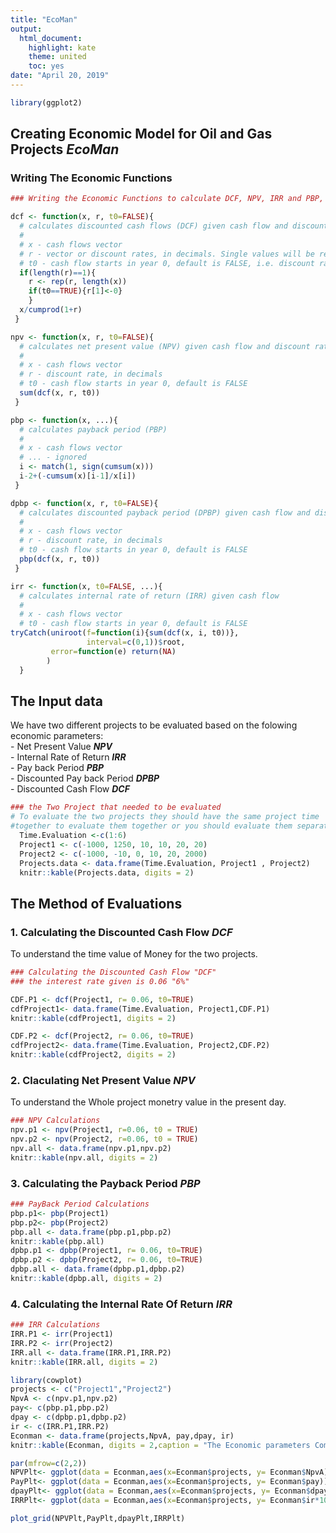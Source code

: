 ```yaml
---
title: "EcoMan"
output:
  html_document: 
    highlight: kate
    theme: united
    toc: yes
date: "April 20, 2019"
---
```


```r
library(ggplot2)
```

## Creating Economic Model for Oil and Gas Projects _**EcoMan**_
### Writing The Economic Functions

```r
### Writing the Economic Functions to calculate DCF, NPV, IRR and PBP, DPBP

dcf <- function(x, r, t0=FALSE){
  # calculates discounted cash flows (DCF) given cash flow and discount rate
  #
  # x - cash flows vector
  # r - vector or discount rates, in decimals. Single values will be recycled
  # t0 - cash flow starts in year 0, default is FALSE, i.e. discount rate in first period is zero.
  if(length(r)==1){
    r <- rep(r, length(x))
    if(t0==TRUE){r[1]<-0}
    }
  x/cumprod(1+r)
 }

npv <- function(x, r, t0=FALSE){
  # calculates net present value (NPV) given cash flow and discount rate
  #
  # x - cash flows vector
  # r - discount rate, in decimals
  # t0 - cash flow starts in year 0, default is FALSE
  sum(dcf(x, r, t0))
 }

pbp <- function(x, ...){
  # calculates payback period (PBP)
  #
  # x - cash flows vector
  # ... - ignored
  i <- match(1, sign(cumsum(x)))
  i-2+(-cumsum(x)[i-1]/x[i])
 }

dpbp <- function(x, r, t0=FALSE){
  # calculates discounted payback period (DPBP) given cash flow and discount rate
  #
  # x - cash flows vector
  # r - discount rate, in decimals
  # t0 - cash flow starts in year 0, default is FALSE
  pbp(dcf(x, r, t0))
 }

irr <- function(x, t0=FALSE, ...){
  # calculates internal rate of return (IRR) given cash flow 
  #
  # x - cash flows vector
  # t0 - cash flow starts in year 0, default is FALSE
tryCatch(uniroot(f=function(i){sum(dcf(x, i, t0))}, 
                 interval=c(0,1))$root,
         error=function(e) return(NA)
        )
  }

```
## The Input data
We have two different projects to be evaluated based on the folowing economic parameters:  
- Net Present Value _**NPV**_  
- Internal Rate of Return _**IRR**_  
- Pay back Period _**PBP**_  
- Discounted Pay back Period _**DPBP**_  
- Discounted Cash Flow _**DCF**_  

```r
### the Two Project that needed to be evaluated
# To evaluate the two projects they should have the same project time
#together to evaluate them together or you should evaluate them separately
  Time.Evaluation <-c(1:6)
  Project1 <- c(-1000, 1250, 10, 10, 20, 20)
  Project2 <- c(-1000, -10, 0, 10, 20, 2000)
  Projects.data <- data.frame(Time.Evaluation, Project1 , Project2)
  knitr::kable(Projects.data, digits = 2)
```

## The Method of Evaluations
### 1. Calculating the Discounted Cash Flow _**DCF**_  
To understand the time value of Money for the two projects.
```r
### Calculating the Discounted Cash Flow "DCF"
### the interest rate given is 0.06 "6%"

CDF.P1 <- dcf(Project1, r= 0.06, t0=TRUE)
cdfProject1<- data.frame(Time.Evaluation, Project1,CDF.P1)
knitr::kable(cdfProject1, digits = 2)

CDF.P2 <- dcf(Project2, r= 0.06, t0=TRUE)
cdfProject2<- data.frame(Time.Evaluation, Project2,CDF.P2)
knitr::kable(cdfProject2, digits = 2)

```

### 2. Claculating Net Present Value _**NPV**_    
To understand the Whole project monetry value in the present day.
```r
### NPV Calculations
npv.p1 <- npv(Project1, r=0.06, t0 = TRUE)
npv.p2 <- npv(Project2, r=0.06, t0 = TRUE)
npv.all <- data.frame(npv.p1,npv.p2)
knitr::kable(npv.all, digits = 2)

```

### 3. Calculating the Payback Period _**PBP**_  
```r
### PayBack Period Calculations
pbp.p1<- pbp(Project1)
pbp.p2<- pbp(Project2)
pbp.all <- data.frame(pbp.p1,pbp.p2)
knitr::kable(pbp.all)
dpbp.p1 <- dpbp(Project1, r= 0.06, t0=TRUE)
dpbp.p2 <- dpbp(Project2, r= 0.06, t0=TRUE)
dpbp.all <- data.frame(dpbp.p1,dpbp.p2)
knitr::kable(dpbp.all, digits = 2)

```


### 4. Calculating the Internal Rate Of Return _**IRR**_

```r
### IRR Calculations 
IRR.P1 <- irr(Project1)
IRR.P2 <- irr(Project2)
IRR.all <- data.frame(IRR.P1,IRR.P2)
knitr::kable(IRR.all, digits = 2)
```


```r
library(cowplot)
projects <- c("Project1","Project2")
NpvA <- c(npv.p1,npv.p2)
pay<- c(pbp.p1,pbp.p2)
dpay <- c(dpbp.p1,dpbp.p2)
ir <- c(IRR.P1,IRR.P2)
Econman <- data.frame(projects,NpvA, pay,dpay, ir)
knitr::kable(Econman, digits = 2,caption = "The Economic parameters Comparison")

par(mfrow=c(2,2))
NPVPlt<- ggplot(data = Econman,aes(x=Econman$projects, y= Econman$NpvA))+geom_col()+labs(x = "Projects", y= "NPV", title = "NPV MMSD")
PayPlt<- ggplot(data = Econman,aes(x=Econman$projects, y= Econman$pay))+geom_col()+labs(x = "Projects", y= "Payback Period", title = "PayBack Period in Years")
dpayPlt<- ggplot(data = Econman,aes(x=Econman$projects, y= Econman$dpay))+geom_col()+labs(x = "Projects", y= "Disc Payback", title = "Discounted Payback Period in Years")
IRRPlt<- ggplot(data = Econman,aes(x=Econman$projects, y= Econman$ir*100))+geom_col()+labs(x = "Projects", y= "IRR", title = "Internal Rate Of return %")

plot_grid(NPVPlt,PayPlt,dpayPlt,IRRPlt)
```

